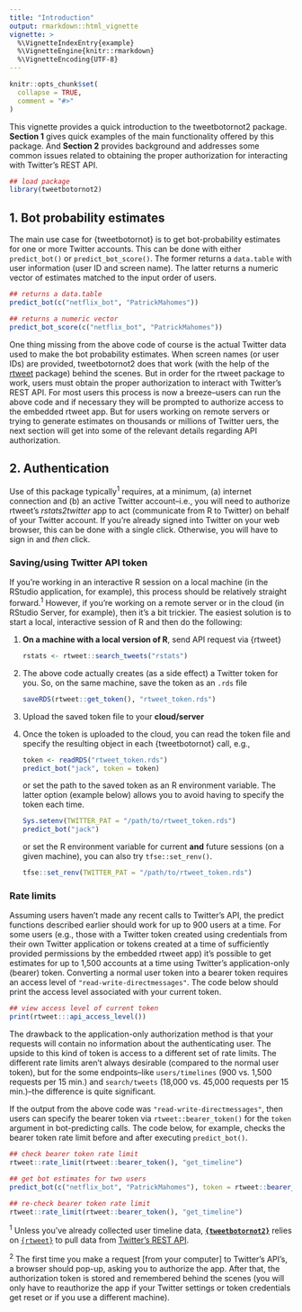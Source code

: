 ```yaml
---
title: "Introduction"
output: rmarkdown::html_vignette
vignette: >
  %\VignetteIndexEntry{example}
  %\VignetteEngine{knitr::rmarkdown}
  %\VignetteEncoding{UTF-8}
---
```


```r
knitr::opts_chunk$set(
  collapse = TRUE,
  comment = "#>"
)
```

This vignette provides a quick introduction to the tweetbotornot2 package. 
**Section 1** gives quick examples of the main functionality offered by 
this package. And **Section 2** provides background and addresses some common issues
related to obtaining the proper authorization for interacting with Twitter's 
REST API.

```r
## load package
library(tweetbotornot2)
```

## 1. Bot probability estimates

The main use case for {tweetbotornot} is to get bot-probability estimates for 
one or more Twitter accounts. This can be done with either `predict_bot()` or
`predict_bot_score()`. The former returns a `data.table` with user information
(user ID and screen name). The latter returns a numeric vector of estimates 
matched to the input order of users.

```r
## returns a data.table
predict_bot(c("netflix_bot", "PatrickMahomes"))

## returns a numeric vector
predict_bot_score(c("netflix_bot", "PatrickMahomes"))
```

One thing missing from the above code of course is the actual Twitter data used
to make the bot probability estimates. When screen names (or user IDs) are 
provided, tweetbotornot2 does that work (with the help of the [rtweet](https://rtweet.info) package)
behind the scenes. But in order for the rtweet package to work, users must 
obtain the proper authorization to interact with Twitter's REST API. For most
users this process is now a breeze–users can run the above code and if necessary
they will be prompted to authorize access to the embedded rtweet app. But for 
users working on remote servers or trying to generate estimates on thousands or
millions of Twitter uers, the next section will get into some of the relevant
details regarding API authorization.

## 2. Authentication

Use of this package typically<sup>1</sup> requires, at a minimum, (a) internet 
connection and (b) an active Twitter account–i.e., you will need to authorize
rtweet's *rstats2twitter* app to act (communicate from R to Twitter) on behalf 
of your Twitter account. If you're already signed into Twitter on your web 
browser, this can be done with a single click. Otherwise, you will have to sign 
in and *then* click.

### Saving/using Twitter API token

If you're working in an interactive R session on a local machine (in the RStudio 
application, for example), this process should be relatively straight forward.<sup>1</sup>
However, if you're working on a remote server or in the cloud (in RStudio Server,
for example), then it's a bit trickier. The easiest solution is to start a local, 
interactive session of R and then do the following:

1. **On a machine with a local version of R**, send API request via {rtweet}
   ```r
   rstats <- rtweet::search_tweets("rstats")
   ```
1. The above code actually creates (as a side effect) a Twitter token for you. So, on the same machine, save the token as an `.rds` file
   ```r
   saveRDS(rtweet::get_token(), "rtweet_token.rds")
   ```
1. Upload the saved token file to your **cloud/server**
1. Once the token is uploaded to the cloud, you can read the token file and 
specify the resulting object in each {tweetbotornot} call, e.g.,
   ```r
   token <- readRDS("rtweet_token.rds")
   predict_bot("jack", token = token)
   ```
   or set the path to the saved token as an R environment variable. The latter 
   option (example below) allows you to avoid having to specify the token each time.
   ```r
   Sys.setenv(TWITTER_PAT = "/path/to/rtweet_token.rds")
   predict_bot("jack")
   ```
   or set the R environment variable for current **and** future sessions (on a
   given machine), you can also try `tfse::set_renv()`.
   ```r
   tfse::set_renv(TWITTER_PAT = "/path/to/rtweet_token.rds")
   ```

### Rate limits

Assuming users haven't made any recent calls to Twitter's API, the predict functions
described earlier should work for up to 900 users at a time. For some users (e.g., those with a Twitter 
token created using credentials from their own Twitter application or tokens 
created at a time of sufficiently provided permissions by the embedded rtweet app)
it's possible to get estimates for up to 1,500 accounts at a time using Twitter's
application-only (bearer) token. Converting a normal user token into a bearer 
token requires an access level of `"read-write-directmessages"`. The code below 
should print the access level associated with your current token.

```r
## view access level of current token
print(rtweet:::api_access_level())
```

The drawback to the application-only authorization method is that your requests
will contain no information about the authenticating user. The upside to this
kind of token is access to a different set of rate limits. The different rate 
limits aren't always desirable (compared to the normal user token), but for the
some endpoints–like `users/timelines` (900 vs. 1,500 requests per 15 min.) and
`search/tweets` (18,000 vs. 45,000 requests per 15 min.)–the difference is quite 
significant.

If the output from the above code was `"read-write-directmessages"`, then users
can specify the bearer token via `rtweet::bearer_token()` for the `token` argument
in bot-predicting calls. The code below, for example, checks the bearer token rate
limit before and after executing `predict_bot()`.

```r
## check bearer token rate limit
rtweet::rate_limit(rtweet::bearer_token(), "get_timeline")

## get bot estimates for two users
predict_bot(c("netflix_bot", "PatrickMahomes"), token = rtweet::bearer_token())

## re-check bearer token rate limit
rtweet::rate_limit(rtweet::bearer_token(), "get_timeline")
```

<sup>1</sup> Unless you've already collected user timeline data, **[`{tweetbotornot2}`](tweetbotornot2.mikewk.com)** 
relies on [`{rtweet}`](https://rtweet.info) to pull data from [Twitter's REST API](https://developer.twitter.com/en/docs).

<sup>2</sup> The first time you make a request [from your computer] to Twitter's API's, a 
browser should pop-up, asking you to authorize the app. After that, the
authorization token is stored and remembered behind the scenes (you will only 
have to reauthorize the app if your Twitter settings or token credentials get 
reset or if you use a different machine).
